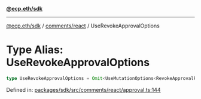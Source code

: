 [**@ecp.eth/sdk**](../../../index.mdx)

***

[@ecp.eth/sdk](/sdk-reference/index.mdx) / [comments/react](/sdk-reference/comments/react/index.mdx) / UseRevokeApprovalOptions

# Type Alias: UseRevokeApprovalOptions

```ts
type UseRevokeApprovalOptions = Omit<UseMutationOptions<RevokeApprovalResult, Error, UseRevokeApprovalParams>, "mutationFn">;
```

Defined in: [packages/sdk/src/comments/react/approval.ts:144](https://github.com/ecp-eth/comments-monorepo/blob/main/packages/sdk/src/comments/react/approval.ts#L144)
